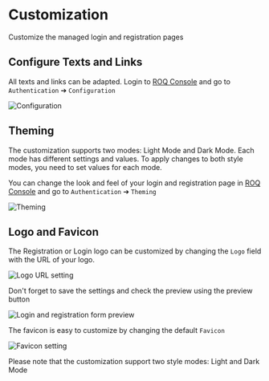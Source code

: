 
# Customization

Customize the managed login and registration pages

## Configure Texts and Links

All texts and links can be adapted. Login to 
[ROQ Console](https://console.roq.tech/settings/authentication-form/theming) and go to `Authentication` ➔ `Configuration`

![Configuration](/new-auth-configuration.png)


## Theming

<Callout type="info" emoji="ℹ️">
The customization supports two modes: Light Mode and Dark Mode. Each mode has different settings and values. To apply changes to both style modes, you need to set values for each mode.
</Callout>

You can change the look and feel of your login and registration page in 
[ROQ Console](https://console.roq.tech/settings/authentication-form/theming) and go to `Authentication` ➔ `Theming`

![Theming](/new-auth-theming.png)

## Logo and Favicon

The Registration or Login logo can be customized by changing the `Logo` field with the URL of your logo.

![Logo URL setting](/logo-url.png)

Don't forget to save the settings and check the preview using the preview button

![Login and registration form preview](/login-registration-preview.png)

The favicon is easy to customize by changing the default `Favicon`

![Favicon setting](/favicon-custom-upload.png)

Please note that the customization support two style modes: Light and Dark Mode
